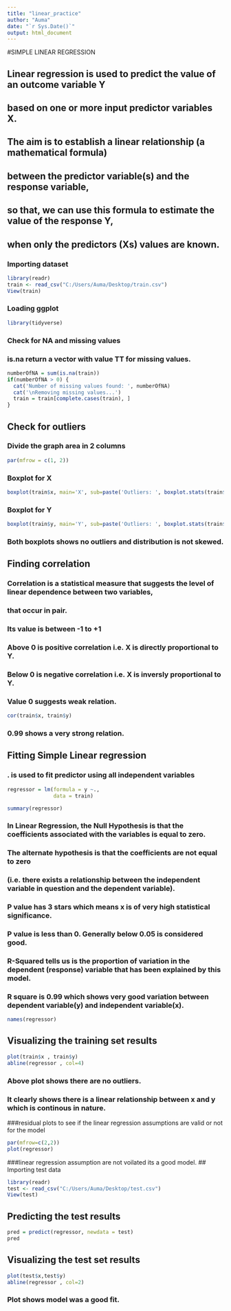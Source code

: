 ```yaml
---
title: "linear_practice"
author: "Auma"
date: "`r Sys.Date()`"
output: html_document
---
```

#SIMPLE LINEAR REGRESSION

## Linear regression is used to predict the value of an outcome variable Y 
## based on one or more input predictor variables X.
## The aim is to establish a linear relationship (a mathematical formula) 
## between the predictor variable(s) and the response variable, 
## so that, we can use this formula to estimate the value of the response Y, 
## when only the predictors (Xs) values are known.
### Importing dataset 
```r
library(readr)
train <- read_csv("C:/Users/Auma/Desktop/train.csv")
View(train)
```

### Loading ggplot
```r
library(tidyverse)
```

### Check for NA and missing values
### is.na return a vector with value TT for missing values.

```r
numberOfNA = sum(is.na(train))
if(numberOfNA > 0) {
  cat('Number of missing values found: ', numberOfNA)
  cat('\nRemoving missing values...')
  train = train[complete.cases(train), ]
}

```

## Check for outliers
### Divide the graph area in 2 columns

```r
par(mfrow = c(1, 2))
```

### Boxplot for X
```r
boxplot(train$x, main='X', sub=paste('Outliers: ', boxplot.stats(train$x)$out))
```
### Boxplot for Y
```r
boxplot(train$y, main='Y', sub=paste('Outliers: ', boxplot.stats(train$y)$out))
```
### Both boxplots shows no outliers and distribution is not skewed.


## Finding correlation
### Correlation is a statistical measure that suggests the level of linear dependence between two variables,
### that occur in pair. 
### Its value is between -1 to +1
### Above 0 is positive correlation i.e. X is directly proportional to Y.
### Below 0 is negative correlation i.e. X is inversly proportional to Y.
### Value 0 suggests weak relation.

```r

cor(train$x, train$y)
```
### 0.99 shows a very strong relation.

## Fitting Simple Linear regression
### . is used to fit predictor using all independent variables
```r
regressor = lm(formula = y ~.,
               data = train)
```

```r
summary(regressor)
```
### In Linear Regression, the Null Hypothesis is that the coefficients associated with the variables is equal to zero. 
### The alternate hypothesis is that the coefficients are not equal to zero 
### (i.e. there exists a relationship between the independent variable in question and the dependent variable).
### P value has 3 stars which means x is of very high statistical significance.
### P value is less than 0. Generally below 0.05 is considered good.
### R-Squared tells us is the proportion of variation in the dependent (response) variable that has been explained by this model.
### R square is 0.99 which shows very good variation between dependent variable(y) and independent variable(x).
```r
names(regressor)

```
## Visualizing the training set results

```r
plot(train$x , train$y)
abline(regressor , col=4)

```
### Above plot shows there are no outliers.
### It clearly shows there is a linear relationship between x and y which is continous in nature.
###residual plots to see if the linear regression assumptions are valid or not for the model
```r
par(mfrow=c(2,2))
plot(regressor)
```

###linear regression assumption are not voilated its a good model.
## Importing test data

```r
library(readr)
test <- read_csv("C:/Users/Auma/Desktop/test.csv")
View(test)
```
## Predicting the test results

```r
pred = predict(regressor, newdata = test)
pred
```
## Visualizing the test set results

```r
plot(test$x,test$y)
abline(regressor , col=2)
```
### Plot shows model was a good fit.


